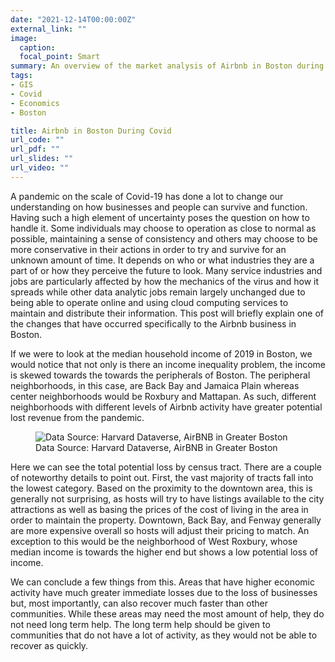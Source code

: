 ```yaml
---
date: "2021-12-14T00:00:00Z"
external_link: ""
image:
  caption:
  focal_point: Smart
summary: An overview of the market analysis of Airbnb in Boston during Covid-19
tags:
- GIS
- Covid
- Economics
- Boston

title: Airbnb in Boston During Covid
url_code: ""
url_pdf: ""
url_slides: ""
url_video: ""
---
```


A pandemic on the scale of Covid-19 has done a lot to change our understanding on how businesses and people can survive and function. Having such a high element of uncertainty poses the question on how to handle it. Some individuals may choose to operation as close to normal as possible, maintaining a sense of consistency and others may choose to be more conservative in their actions in order to try and survive for an unknown amount of time. It depends on who or what industries they are a part of or how they perceive the future to look. Many service industries and jobs are particularly affected by how the mechanics of the virus and how it spreads while other data analytic jobs remain largely unchanged due to being able to operate online and using cloud computing services to maintain and distribute their information. This post will briefly explain one of the changes that have occurred specifically to the Airbnb business in Boston.

If we were to look at the median household income of 2019 in Boston, we would notice that not only is there an income inequality problem, the income is skewed towards the towards the peripherals of Boston. The peripheral neighborhoods, in this case, are Back Bay and Jamaica Plain whereas center 
neighborhoods would be Roxbury and Mattapan. As such, different neighborhoods with different levels of Airbnb activity have greater potential lost revenue from the pandemic. 

![Data Source: Harvard Dataverse, AirBNB in Greater Boston](images/AirbnbRev.jpg)

Here we can see the total potential loss by census tract. There are a couple of noteworthy details to point out. First, the vast majority of tracts fall into the lowest category. Based on the proximity to the downtown area, this is generally not surprising, as hosts will try to have listings 
available to the city attractions as well as basing the prices of the cost of living in the area in order to maintain the property. Downtown, Back Bay, and Fenway generally are more expensive overall so hosts will adjust their pricing to match. An exception to this would be the neighborhood of 
West Roxbury, whose median income is towards the higher end but shows a low potential loss of income. 

We can conclude a few things from this. Areas that have higher economic activity have much greater immediate losses due to the loss of businesses but, most importantly, can also recover much faster than other communities. While these areas may need the most amount of help, they do not need long term help. The long term help should be given to communities that do not have a lot of activity, as they would not be able to recover as quickly. 